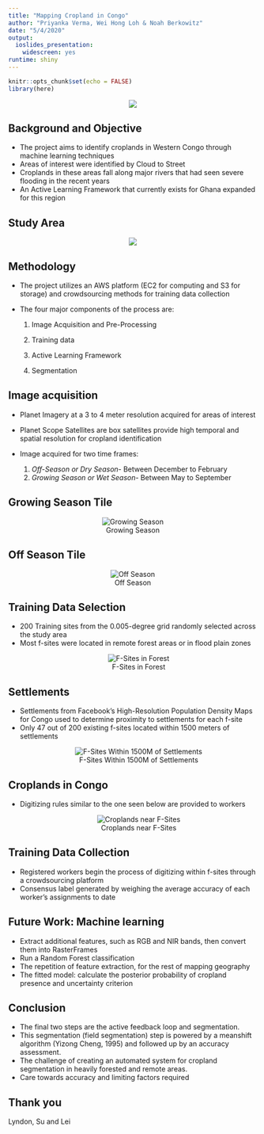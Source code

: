 ```yaml
---
title: "Mapping Cropland in Congo"
author: "Priyanka Verma, Wei Hong Loh & Noah Berkowitz"
date: "5/4/2020"
output: 
  ioslides_presentation: 
    widescreen: yes
runtime: shiny
---
```


```r
knitr::opts_chunk$set(echo = FALSE)
library(here)
```

<center>
![](./images/farm.png)
</center>

## Background and Objective
- The project aims to identify croplands in Western Congo through machine learning techniques
- Areas of interest were identified by Cloud to Street 
- Croplands in these areas fall along major rivers that had seen severe flooding in the recent years
- An Active Learning Framework that currently exists for Ghana expanded for this region

## Study Area
<center>
![](./images/aoi_grid.png)
</center>

## Methodology
- The project utilizes an AWS platform (EC2 for computing and S3 for storage) and crowdsourcing methods for training data collection

- The four major components of the process are:

    1) Image Acquisition and Pre-Processing
    
    2) Training data 
    
    3) Active Learning Framework
    
    4) Segmentation

## Image acquisition
- Planet Imagery at a 3 to 4 meter resolution acquired for areas of interest
- Planet Scope Satellites are box satellites provide high temporal and spatial resolution for cropland identification
- Image acquired for two time frames:

     1. _Off-Season or Dry Season_- Between December to February
     2. _Growing Season or Wet Season_- Between May to September
     
## Growing Season Tile
<center>
![Growing Season](./images/GS.png)
</center>

## Off Season Tile
<center>
![Off Season](./images/OS.png)
</center>

## Training Data Selection
- 200 Training sites from the 0.005-degree grid randomly selected across the study area 
- Most f-sites were located in remote forest areas or in flood plain zones
<center>
![F-Sites in Forest](images/forest.PNG)
</center>

## Settlements
- Settlements from Facebook's High-Resolution Population Density Maps for Congo used to determine proximity to settlements for each f-site
- Only 47 out of 200 existing f-sites located within 1500 meters of settlements
<center>
![F-Sites Within 1500M of Settlements](images/fsites-sett.png)
</center>

## Croplands in Congo 
- Digitizing rules similar to the one seen below are provided to workers
<center>
![Croplands near F-Sites](images/cropland.png)
</center>

## Training Data Collection 
- Registered workers begin the process of digitizing within f-sites through a crowdsourcing platform 
- Consensus label generated by weighing the average accuracy of each worker's assignments to date

## Future Work: Machine learning 
- Extract additional features, such as RGB and NIR bands, then convert them into RasterFrames
- Run a Random Forest classification
- The repetition of feature extraction, for the rest of mapping geography
- The fitted model: calculate the posterior probability of cropland presence and uncertainty criterion

## Conclusion
- The final two steps are the active feedback loop and segmentation.
- This segmentation (field segmentation) step is powered by a meanshift algorithm (Yizong Cheng, 1995) and followed up by an accuracy assessment.
- The challenge of creating an automated system for cropland segmentation in heavily forested and remote areas.
- Care towards accuracy and limiting factors required
    
## Thank you
Lyndon, Su and Lei



